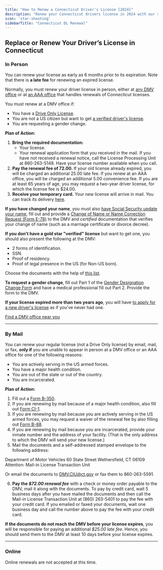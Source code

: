 ```yaml
---
title: "How to Renew a Connecticut Driver's License [2024]"
description: "Renew your Connecticut drivers license in 2024 with our simple, step-by-step guide. Find all the necessary requirements, forms, fees, and online renewal options to ensure a hassle-free experience. Stay legal and avoid fines - start your renewal process now!"
icon: 'star-shooting'
sidebarTitle: "Connecticut DL Renewal"
---
```


## Replace or Renew Your Driver’s License in Connecticut

### In Person

You can renew your license as early as 6 months prior to its expiration. Note that there is **a late fee** for renewing an expired license.

Normally, you must renew your driver license in person, either at [any DMV office](https://driving-tests.org/dmv-near-me/connecticut-dmv-office-locations/) or at [an AAA office](http://www.ct.gov/dmv/cwp/view.asp?a=808&q=244578) that handles renewals of Connecticut licenses.

You must renew at a DMV office if:
- You have a [Drive Only License](http://www.ct.gov/dmv/cwp/view.asp?a=805&q=547212).
- You are not a US citizen but want to get [a verified driver's license](http://www.ct.gov/dmv/cwp/view.asp?a=4078&q=477752).
- You are requesting a gender change.

**Plan of Action:**
1. **Bring the required documentation:**
   - Your license.
   - Your renewal application form that you received in the mail. If you have not received a renewal notice, call the License Processing Unit at 860-263-5148. Have your license number available when you call.
2. **Pay the renewal fee of 72.00.** If your old license already expired, you will be charged an additional 25.00 late fee. If you renew at an AAA office, you will be charged an additional 5.00 convenience fee. If you are at least 65 years of age, you may request a two-year driver license, for which the license fee is $24.00.
3. **Receive your temporary card.** Your new license will arrive in mail. You can track its delivery [here](https://dmvcardtrack.ct.gov/credentialtrackingweb/).

**If you have changed your name**, you must also [have Social Security update your name](https://faq.ssa.gov/link/portal/34011/34019/Article/3749/How-do-I-change-or-correct-my-name-on-my-Social-Security-number-card), fill out and provide a [Change of Name or Name Correction Request (Form E-78)](http://www.ct.gov/dmv/LIB/dmv/20/29/E-78.pdf) to the DMV and *certified* documentation that verifies your change of name (such as a marriage certificate or divorce decree).

**If you don't have a gold star "verified" license** but want to get one, you should also present the following at the DMV:
- 2 forms of identification.
- SSN.
- Proof of residency.
- Proof of legal presence in the US (for Non-US born).

Choose the documents with the help of [this list](http://www.ct.gov/dmv/cwp/view.asp?a=805&q=244772).

**To request a gender change**, fill out Part 1 of the [Gender Designation Change Form](http://www.ct.gov/dmv/lib/dmv/20/29/b-372.pdf) and have a medical professional fill out Part 2. Provide the form to the DMV.

**If your license expired more than two years ago**, you will have [to apply for a new driver's license](#level-5) as if you've never had one.

[Find a DMV office near you](https://driving-tests.org/dmv-near-me/)

---

### By Mail

You can renew your regular license (not a Drive Only license) by email, mail, or fax, **only if** you are unable to appear in person at a DMV office or an AAA office for one of the following reasons:
- You are actively serving in the US armed forces.
- You have a major health condition.
- You are out of the state or out of the country.
- You are incarcerated.

**Plan of Action:**
1. Fill out a [Form B-350](http://www.ct.gov/dmv/lib/dmv/b-350.pdf).
2. If you are renewing by mail because of a major health condition, also fill out [Form CI-1](http://www.ct.gov/dmv/lib/dmv/20/29/ci-1.pdf).
3. If you are renewing by mail because you are actively serving in the US armed forces, you may request a waiver of the renewal fee by also filling out [Form B-88](http://www.ct.gov/dmv/cwp/view.asp?a=818&q=245034).
4. If you are renewing by mail because you are incarcerated, provide your inmate number and the address of your facility. (That is the only address to which the DMV will send your new license.)
5. Mail the documents and a self-addressed stamped envelope to the following address:

Department of Motor Vehicles 60 State Street Wethersfield, CT 06109 Attention: Mail-in License Transaction Unit

Or email the documents to DMV.CIU@ct.gov or fax them to 860-263-5591.

6. **Pay the _$72.00 renewal fee_** with a check or money order payable to the DMV, mail it along with the documents. To pay by credit card, wait 5 business days after you have mailed the documents and then call the Mail-in License Transaction Unit at (860) 263-5401 to pay the fee with your credit card. If you emailed or faxed your documents, wait one business day and call the number above to pay the fee with your credit card.

**If the documents do not reach the DMV before your license expires**, you will be responsible for paying an additional _$25.00 late fee_. Hence, you should send them to the DMV at least 10 days before your license expires.

---

### Online

Online renewals are not accepted at this time.